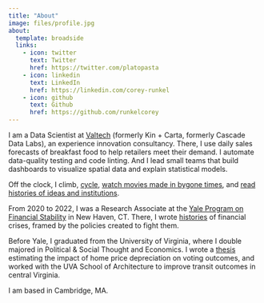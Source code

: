 ```yaml
---
title: "About"
image: files/profile.jpg
about:
  template: broadside
  links:
    - icon: twitter
      text: Twitter
      href: https://twitter.com/platopasta
    - icon: linkedin
      text: LinkedIn
      href: https://linkedin.com/corey-runkel
    - icon: github
      text: Github
      href: https://github.com/runkelcorey
---
```


I am a Data Scientist at [Valtech](https://www.valtech.com/) (formerly Kin + Carta, formerly Cascade Data Labs), an experience innovation consultancy.
There, I use daily sales forecasts of breakfast food to help retailers meet their demand. I automate data-quality testing and code linting. And I lead small teams that build dashboards to visualize spatial data and explain statistical models.

Off the clock, I climb, [cycle](https://www.strava.com/athletes/112339572), [watch movies made in bygone times](https://letterboxd.com/runkelcorey/), and [read histories of ideas and institutions](https://www.goodreads.com/user/show/112898051-corey-runkel).

From 2020 to 2022, I was a Research Associate at the [Yale Program on Financial Stability](https://som.yale.edu/centers/program-on-financial-stability) in New Haven, CT.
There, I wrote [histories](https://papers.ssrn.com/sol3/cf_dev/AbsByAuth.cfm?per_id=3264284) of financial crises, framed by the policies created to fight them.

Before Yale, I graduated from the University of Virginia, where I double majored in Political \& Social Thought and Economics.
I wrote a [thesis](https://runkelcorey.github.io/projects/thesis/actors-motive.html#header) estimating the impact of home price depreciation on voting outcomes, and worked with the UVA School of Architecture to improve transit outcomes in central Virginia.

I am based in Cambridge, MA.
